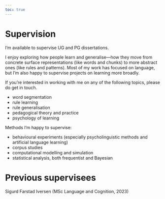 ```yaml
---
toc: true
---
```


# Supervision

I'm available to supervise UG and PG dissertations.

I enjoy exploring how people learn and generalise---how they move from concrete surface representations (like words and chunks) to more abstract ones (like rules and patterns).
Most of my work has focused on language, but I'm also happy to supervise projects on learning more broadly.

If you're interested in working with me on any of the following topics, please do get in touch.

- word segmentation
- rule learning
- rule generalisation
- pedagogical theory and practice
- psychology of learning


Methods I'm happy to supervise:

- behavioural experiments (especially psycholinguistic methods and artificial language learning)
- corpus studies
- computational modelling and simulation
- statistical analysis, both frequentist and Bayesian


# Previous supervisees

Sigurd Farstad Iversen (MSc Language and Cognition, 2023)
